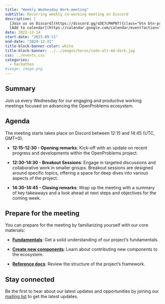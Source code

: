 ```yaml
---
title: "Weekly Wednesday Work-meeting"
subtitle: Recurring weekly co-working meeting on Discord
description: |
  [Join us on Discord](https://discord.gg/sDE7cM4PN7){class="btn btn-primary"}
  [Add to calendar](https://calendar.google.com/calendar/event?action=TEMPLATE&tmeid=MWlxMmJpanVlNzM0M3B1NHN0c3FzMnRvaXBfMjAyMzEyMjBUMTIxNTAwWiByb2JyZWNodEBkYXRhLWludHVpdGl2ZS5jb20&tmsrc=robrecht%40data-intuitive.com&scp=ALL){class="btn btn-primary"}
date: 2023-12-14
start-date: "2023-09-11"
end-date: "2024-12-31"
title-block-banner-color: white
title-block-banner: ../../images/heros/code-alt-md-dark.jpg
css: ../events.css
categories:
  - hackathon
#image: image.png
---
```


## Summary

Join us every Wednesday for our engaging and productive working meetings focused on advancing the OpenProblems ecosystem.

## Agenda

The meeting starts takes place on Discord between 12:15 and 14:45 (UTC, GMT+0).

* **12:15-12:30 - Opening remarks**: Kick-off with an update on recent progress and developments within the OpenProblems project.

* **12:30-14:30 - Breakout Sessions**: Engage in targeted discussions and collaborative work in smaller groups. Breakout sessions are designed around specific topics, offering a space for deep dives into various aspects of the project.

* **14:30-14:45 - Closing remarks**: Wrap up the meeting with a summary of key takeaways and a look ahead at next steps and objectives for the coming week.

## Prepare for the meeting

You can prepare for the meeting by familiarizing yourself with our core materials:

* [**Fundamentals**](/documentation/fundamentals/): Get a solid understanding of our project's fundamentals.

* [**Create new components**](/documentation/create_component/): Learn about contributing new components to the ecosystem.

* [**Reference docs**](/documentation/reference/openproblems-v2/): Review the structure of the project's framework.

## Stay connected

Be the first to hear about our latest updates and opportunities by joining our [mailing list](https://docs.google.com/forms/d/e/1FAIpQLSe90Oky4-1b0HbdLsp5Yqo9juCd2mq-NlGHU9NHRW1ECok1xQ/viewform?usp=sf_link) to get the latest updates.